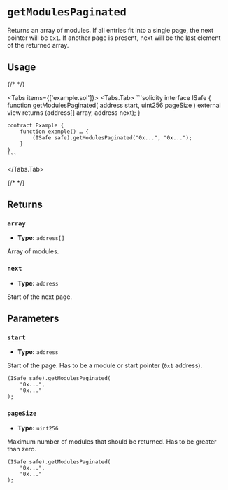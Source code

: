 
# `getModulesPaginated`

Returns an array of modules. If all entries fit into a single page, the next pointer will be `0x1`. If another page is present, next will be the last element of the returned array.

## Usage

{/* <!-- vale off --> */}

<Tabs items={['example.sol']}>
  <Tabs.Tab>
    ```solidity
    interface ISafe {
        function getModulesPaginated(
            address start,
            uint256 pageSize
        ) external view returns (address[] array, address next);
    }

    contract Example {
        function example() … {
            (ISafe safe).getModulesPaginated("0x...", "0x...");
        }
    }
    ```
  </Tabs.Tab>
</Tabs>

{/* <!-- vale on --> */}

## Returns

### `array`

- **Type:** `address[]`

Array of modules.

### `next`

- **Type:** `address`

Start of the next page.

## Parameters

### `start`

- **Type:** `address`

Start of the page. Has to be a module or start pointer (`0x1` address).

```solidity focus=2
(ISafe safe).getModulesPaginated(
    "0x...",
    "0x..."
);
```

### `pageSize`

- **Type:** `uint256`

Maximum number of modules that should be returned. Has to be greater than zero.

```solidity focus=3
(ISafe safe).getModulesPaginated(
    "0x...",
    "0x..."
);
```
